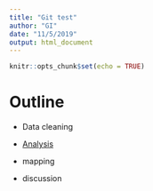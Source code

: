 ```yaml
---
title: "Git test"
author: "GI"
date: "11/5/2019"
output: html_document
---
```


```r
knitr::opts_chunk$set(echo = TRUE)
```

# Outline

- Data cleaning

- [Analysis](New.html)

- mapping

- discussion